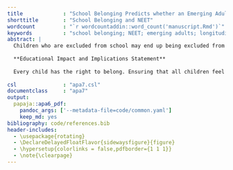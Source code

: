 ```yaml
---
title             : "School Belonging Predicts whether an Emerging Adult will be Not in Education, Employment, or Training (NEET) after School"
shorttitle        : "School Belonging and NEET"
wordcount         : "`r wordcountaddin::word_count('manuscript.Rmd')`"
keywords          : "school belonging; NEET; emerging adults; longitudinal"
abstract: |
  Children who are excluded from school may end up being excluded from other social institutions. Yet little research has considered whether low school belonging is a risk factor for not being in education, employment, or training after graduation. Using two longitudinal cohorts from Australia (*N* = `r targets::tar_load(combined_data); prettyNum(nrow(combined_data), big.mark=",",scientific=FALSE)`; 51% Boys), we explored this relationship. Controlling for a range of individual and school level covariates, we found that low school belonging at age 15 is a consistent and practically significant predictor of NEET status at ages 16-20. We conclude that this relationship is unlikely to be the product of low school belonging lowering the chances of students graduating high-school. Rather, low school belonging had a unique association with NEET beyond graduation. Given that NEET represents a range of vulnerabilities, educational policy and practice must find ways for schools to create opportunities for all students to feel included, valued, and accepted.
  
  **Educational Impact and Implications Statement**
  
  Every child has the right to belong. Ensuring that all children feel like they belong at school is a central goal of education. This is because of the importance of belonging for children’s total wellbeing. In this research, we provide evidence that school belonging is an important predictor of whether a young person will not go on to further education, employment, or training (otherwise known as NEET) after leaving compulsory schoolings. We show that school belonging is a stronger predictor than socioeconomic status. We also show that students who feel like they belong at school are less likely to become NEET even if they don’t graduate from high-school. This implies that educational policy needs to focus on ensuring that all children feel supported, valued, and included.
  
csl               : "apa7.csl"
documentclass     : "apa7"
output:
  papaja::apa6_pdf:
    pandoc_args: ['--metadata-file=code/common.yaml']
    keep_md: yes
bibliography: code/references.bib
header-includes:
  - \usepackage{rotating}
  - \DeclareDelayedFloatFlavor{sidewaysfigure}{figure}
  - \hypersetup{colorlinks = false,pdfborder={1 1 1}}
  - \note{\clearpage}
---
```


